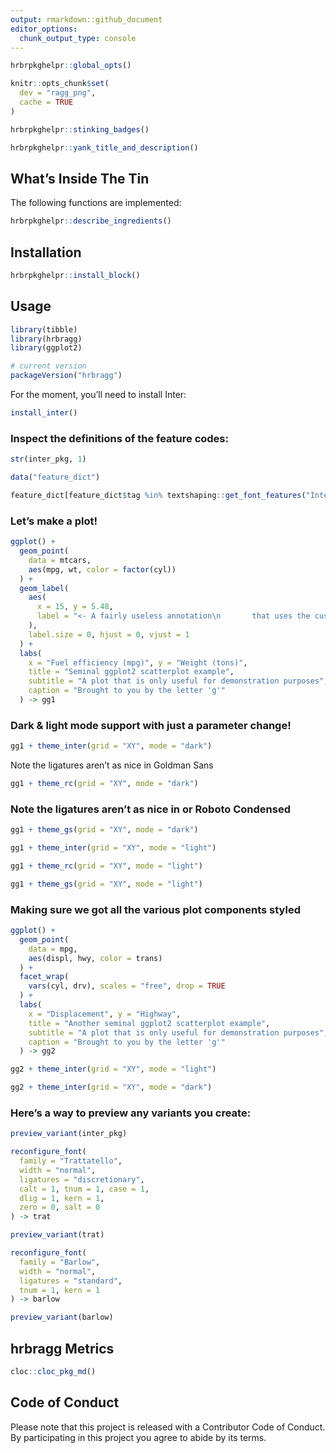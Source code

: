 ```yaml
---
output: rmarkdown::github_document
editor_options: 
  chunk_output_type: console
---
```

```r
hrbrpkghelpr::global_opts()
```

```r
knitr::opts_chunk$set(
  dev = "ragg_png",
  cache = TRUE
)
```

```r
hrbrpkghelpr::stinking_badges()
```

```r
hrbrpkghelpr::yank_title_and_description()
```

## What's Inside The Tin

The following functions are implemented:

```r
hrbrpkghelpr::describe_ingredients()
```

## Installation

```r
hrbrpkghelpr::install_block()
```

## Usage

```r
library(tibble)
library(hrbragg)
library(ggplot2)

# current version
packageVersion("hrbragg")

```

For the moment, you'll need to install Inter:

```r
install_inter()
```

### Inspect the definitions of the feature codes:

```r
str(inter_pkg, 1)

data("feature_dict")

feature_dict[feature_dict$tag %in% textshaping::get_font_features("Inter")[[1]],]
```

### Let's make a plot!

```r
ggplot() +
  geom_point(
    data = mtcars,
    aes(mpg, wt, color = factor(cyl))
  ) +
  geom_label(
    aes(
      x = 15, y = 5.48,
      label = "<- A fairly useless annotation\n       that uses the custom Inter\n          variant by default."
    ),
    label.size = 0, hjust = 0, vjust = 1
  ) +
  labs(
    x = "Fuel efficiency (mpg)", y = "Weight (tons)",
    title = "Seminal ggplot2 scatterplot example",
    subtitle = "A plot that is only useful for demonstration purposes",
    caption = "Brought to you by the letter 'g'"
  ) -> gg1
```

### Dark & light mode support with just a parameter change!

```r
gg1 + theme_inter(grid = "XY", mode = "dark") 
```

Note the ligatures aren't as nice in Goldman Sans

```r
gg1 + theme_rc(grid = "XY", mode = "dark") 
```

### Note the ligatures aren't as nice in or Roboto Condensed

```r
gg1 + theme_gs(grid = "XY", mode = "dark") 
```

```r
gg1 + theme_inter(grid = "XY", mode = "light") 
```

```r
gg1 + theme_rc(grid = "XY", mode = "light") 
```

```r
gg1 + theme_gs(grid = "XY", mode = "light") 
```

### Making sure we got all the various plot components styled

```r
ggplot() +
  geom_point(
    data = mpg,
    aes(displ, hwy, color = trans)
  ) +
  facet_wrap(
    vars(cyl, drv), scales = "free", drop = TRUE
  ) +
  labs(
    x = "Displacement", y = "Highway",
    title = "Another seminal ggplot2 scatterplot example",
    subtitle = "A plot that is only useful for demonstration purposes",
    caption = "Brought to you by the letter 'g'"
  ) -> gg2
```

```r
gg2 + theme_inter(grid = "XY", mode = "light") 
```

```r
gg2 + theme_inter(grid = "XY", mode = "dark") 
```

### Here's a way to preview any variants you create:

```r
preview_variant(inter_pkg)
```

```r
reconfigure_font(
  family = "Trattatello",
  width = "normal",
  ligatures = "discretionary",
  calt = 1, tnum = 1, case = 1,
  dlig = 1, kern = 1,
  zero = 0, salt = 0
) -> trat

preview_variant(trat)
```

```r
reconfigure_font(
  family = "Barlow",
  width = "normal",
  ligatures = "standard",
  tnum = 1, kern = 1
) -> barlow

preview_variant(barlow)
```

## hrbragg Metrics

```r
cloc::cloc_pkg_md()
```

## Code of Conduct

Please note that this project is released with a Contributor Code of Conduct. By participating in this project you agree to abide by its terms.
